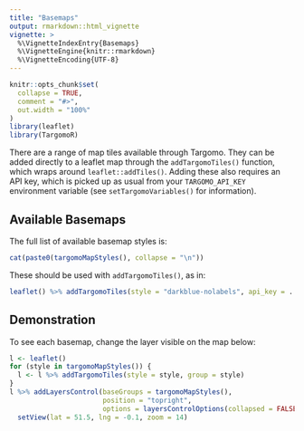 ```yaml
---
title: "Basemaps"
output: rmarkdown::html_vignette
vignette: >
  %\VignetteIndexEntry{Basemaps}
  %\VignetteEngine{knitr::rmarkdown}
  %\VignetteEncoding{UTF-8}
---
```


```r
knitr::opts_chunk$set(
  collapse = TRUE,
  comment = "#>",
  out.width = "100%"
)
library(leaflet)
library(TargomoR)
```

There are a range of map tiles available through Targomo. They can be added directly to a leaflet map through the `addTargomoTiles()` function, which wraps around `leaflet::addTiles()`. Adding these also requires an API key, which is picked up as usual from your `TARGOMO_API_KEY` environment variable (see `setTargomoVariables()` for information).

## Available Basemaps

The full list of available basemap styles is:

```r
cat(paste0(targomoMapStyles(), collapse = "\n"))
```

These should be used with `addTargomoTiles()`, as in:

```r
leaflet() %>% addTargomoTiles(style = "darkblue-nolabels", api_key = ...)
```

## Demonstration

To see each basemap, change the layer visible on the map below:

```r
l <- leaflet()
for (style in targomoMapStyles()) {
  l <- l %>% addTargomoTiles(style = style, group = style)
}
l %>% addLayersControl(baseGroups = targomoMapStyles(),
                       position = "topright",
                       options = layersControlOptions(collapsed = FALSE)) %>% 
  setView(lat = 51.5, lng = -0.1, zoom = 14)
```

